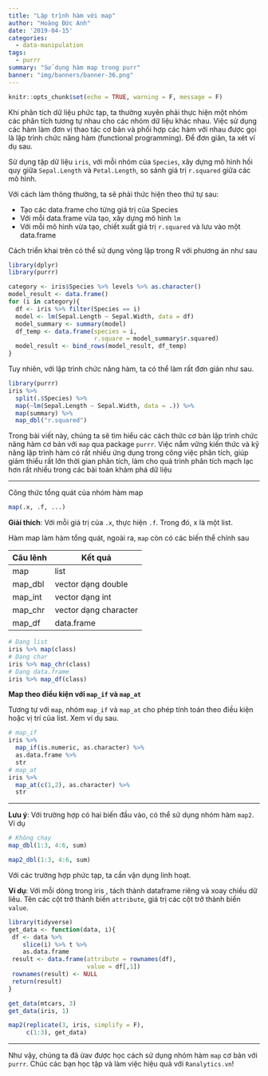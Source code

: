 ```yaml
---
title: "Lập trình hàm với map"
author: "Hoàng Đức Anh"
date: '2019-04-15'
categories:
  - data-manipulation
tags:
  - purrr
summary: "Sử dụng hàm map trong purr"
banner: "img/banners/banner-36.png"
---
```


```r
knitr::opts_chunk$set(echo = TRUE, warning = F, message = F)
```

Khi phân tích dữ liệu phức tạp, ta thường xuyên phải thực hiện một nhóm các phân tích tương tự nhau cho các nhóm dữ liệu khác nhau. Việc sử dụng các hàm làm đơn vị thao tác cơ bản và phối hợp các hàm với nhau được gọi là lập trình chức năng hàm (functional programming). Để đơn giản, ta xét ví dụ sau.

Sử dụng tập dữ liệu `iris`, với mỗi nhóm của `Species`, xây dựng mô hình hồi quy giữa `Sepal.Length` và `Petal.Length`, so sánh giá trị `r.squared` giữa các mô hình.

Với cách làm thông thường, ta sẽ phải thức hiện theo thứ tự sau:

- Tạo các data.frame cho từng giá trị của Species
- Với mỗi data.frame vừa tạo, xây dựng mô hình `lm`
- Với mỗi mô hình vừa tạo, chiết xuất giá trị `r.squared` và lưu vào một data.frame

Cách triển khai trên có thể sử dụng vòng lặp trong R với phương án như sau

```r
library(dplyr)
library(purrr)

category <- iris$Species %>% levels %>% as.character()
model_result <- data.frame()
for (i in category){
  df <- iris %>% filter(Species == i)
  model <- lm(Sepal.Length ~ Sepal.Width, data = df)
  model_summary <- summary(model)
  df_temp <- data.frame(species = i,
                        r.square = model_summary$r.squared)
  model_result <- bind_rows(model_result, df_temp)
}
```

Tuy nhiên, với lập trình chức năng hàm, ta có thể làm rất đơn giản như sau.

```r
library(purrr)
iris %>% 
  split(.$Species) %>% 
  map(~lm(Sepal.Length ~ Sepal.Width, data = .)) %>% 
  map(summary) %>% 
  map_dbl("r.squared")
```

Trong bài viết này, chúng ta sẽ tìm hiểu các cách thức cơ bản lập trình chức năng hàm cơ bản với `map` qua package `purrr`. Việc nắm vững kiến thức và kỹ năng lập trình hàm có rất nhiều ứng dụng trong công việc phân tích, giúp giảm thiểu rất lớn thời gian phân tích, làm cho quá trình phân tích mạch lạc hơn rất nhiều trong các bài toán khám phá dữ liệu

---

Công thức tổng quát của nhóm hàm map

```r
map(.x, .f, ...)
```

**Giải thích**: Với mỗi giá trị của `.x`, thực hiện `.f`. Trong đó, x là một list.

Hàm map làm hàm tổng quát, ngoài ra, `map` còn có các biến thể chính sau

| Câu lênh | Kết quả |
|---------|----------|
| map | list |
| map_dbl | vector dạng double|
| map_int | vector dạng int |
| map_chr | vector dạng character |
| map_df | data.frame|

```r
# Dạng list
iris %>% map(class)
# Dạng char
iris %>% map_chr(class)
# Dạng data.frame
iris %>% map_df(class)
```

**Map theo điều kiện với `map_if` và `map_at`**

Tương tự với `map`, nhóm `map_if` và `map_at` cho phép tính toán theo điều kiện hoặc vị trí của list. Xem ví dụ sau.

```r
# map_if
iris %>% 
  map_if(is.numeric, as.character) %>% 
  as.data.frame %>% 
  str
# map_at
iris %>% 
  map_at(c(1,2), as.character) %>% 
  str
```

---

**Lưu ý**: Với trường hợp có hai biến đầu vào, có thể sử dụng nhóm hàm `map2`. Ví dụ

```r
# Không chạy
map_dbl(1:3, 4:6, sum)
```

```r
map2_dbl(1:3, 4:6, sum)
```

Với các trường hợp phức tạp, ta cần vận dụng linh hoạt.

**Ví dụ**: Với mỗi dòng trong iris , tách thành dataframe riêng và xoay chiều dữ liêu. Tên các cột trở thành biến `attribute`, giá trị các cột trở thành biến `value`.

```r
library(tidyverse)
get_data <- function(data, i){
 df <- data %>% 
    slice(i) %>% t %>% 
    as.data.frame
 result <- data.frame(attribute = rownames(df),
                      value = df[,1])
 rownames(result) <- NULL
 return(result)
}

get_data(mtcars, 3)
get_data(iris, 1)
```

```r
map2(replicate(3, iris, simplify = F),
     c(1:3), get_data)

```
---

Như vậy, chúng ta đã ừav được học cách sử dụng nhóm hàm `map` cơ bản với `purrr`. Chúc các bạn học tập và làm việc hiệu quả với ``Ranalytics.vn``!
